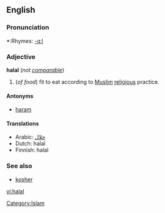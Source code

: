 ==English==

===Pronunciation===
*:Rhymes: [[Rhymes:English:-ɑːl|-ɑːl]]

===Adjective===
'''halal''' (''not [[comparable]]'')

# (''of food'') fit to eat according to [[Muslim]] [[religious]] practice.

====Antonyms====
*[[haram]]

====Translations====
{{top}}
*Arabic: [[حلال]]
*Dutch: halal
*Finnish: halal
{{bottom}}

===See also===
*[[kosher]]

[[Category:Islam]]

[[vi:halal]]